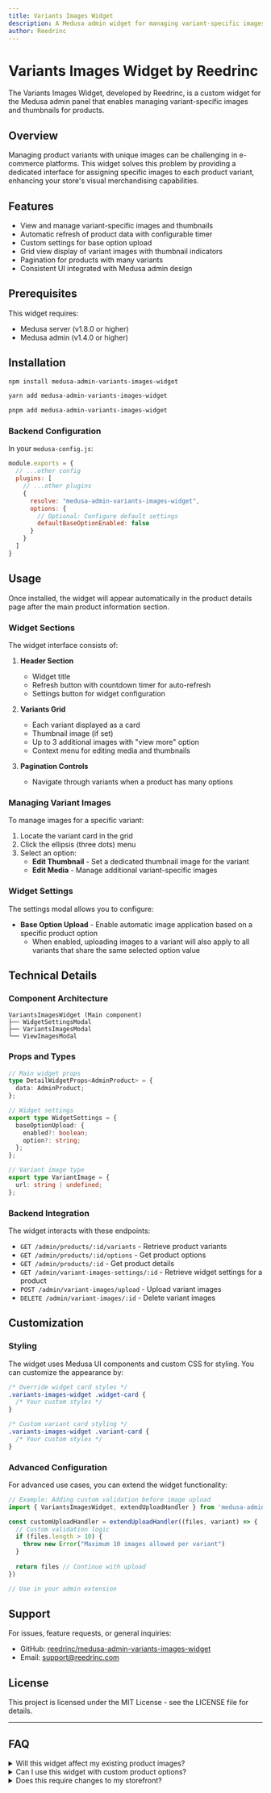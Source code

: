 ```yaml
---
title: Variants Images Widget
description: A Medusa admin widget for managing variant-specific images and thumbnails
author: Reedrinc
---
```



# Variants Images Widget by Reedrinc

The Variants Images Widget, developed by Reedrinc, is a custom widget for the Medusa admin panel that enables managing variant-specific images and thumbnails for products.

<Thumbnail
  src="/img/widgets/variants-images-widget.png"
  alt="Variants Images Widget Screenshot"
/>

## Overview

Managing product variants with unique images can be challenging in e-commerce platforms. This widget solves this problem by providing a dedicated interface for assigning specific images to each product variant, enhancing your store's visual merchandising capabilities.

<WidgetDemoVideo
  src="/videos/variants-images-widget-demo.mp4"
  alt="Variants Images Widget Demo"
/>

## Features

- View and manage variant-specific images and thumbnails
- Automatic refresh of product data with configurable timer
- Custom settings for base option upload
- Grid view display of variant images with thumbnail indicators
- Pagination for products with many variants
- Consistent UI integrated with Medusa admin design

## Prerequisites

This widget requires:
- Medusa server (v1.8.0 or higher)
- Medusa admin (v1.4.0 or higher)

## Installation

<Tabs groupId="package-manager">
  <TabItem value="npm" label="npm" default>

```bash
npm install medusa-admin-variants-images-widget
```

  </TabItem>
  <TabItem value="yarn" label="Yarn">

```bash
yarn add medusa-admin-variants-images-widget
```

  </TabItem>
  <TabItem value="pnpm" label="pnpm">

```bash
pnpm add medusa-admin-variants-images-widget
```

  </TabItem>
</Tabs>

### Backend Configuration

In your `medusa-config.js`:

```js
module.exports = {
  // ...other config
  plugins: [
    // ...other plugins
    {
      resolve: "medusa-admin-variants-images-widget",
      options: {
        // Optional: Configure default settings
        defaultBaseOptionEnabled: false
      }
    }
  ]
}
```

## Usage

Once installed, the widget will appear automatically in the product details page after the main product information section.

### Widget Sections

The widget interface consists of:

1. **Header Section**
   - Widget title
   - Refresh button with countdown timer for auto-refresh
   - Settings button for widget configuration

2. **Variants Grid**
   - Each variant displayed as a card
   - Thumbnail image (if set)
   - Up to 3 additional images with "view more" option
   - Context menu for editing media and thumbnails

3. **Pagination Controls**
   - Navigate through variants when a product has many options

### Managing Variant Images

To manage images for a specific variant:

1. Locate the variant card in the grid
2. Click the ellipsis (three dots) menu
3. Select an option:
   - **Edit Thumbnail** - Set a dedicated thumbnail image for the variant
   - **Edit Media** - Manage additional variant-specific images

### Widget Settings

The settings modal allows you to configure:

- **Base Option Upload** - Enable automatic image application based on a specific product option
  - When enabled, uploading images to a variant will also apply to all variants that share the same selected option value

## Technical Details

### Component Architecture

```
VariantsImagesWidget (Main component)
├── WidgetSettingsModal
├── VariantsImagesModal
└── ViewImagesModal
```

### Props and Types

```typescript
// Main widget props
type DetailWidgetProps<AdminProduct> = {
  data: AdminProduct;
};

// Widget settings
export type WidgetSettings = {
  baseOptionUpload: {
    enabled?: boolean;
    option?: string;
  };
};

// Variant image type
export type VariantImage = {
  url: string | undefined;
};
```

### Backend Integration

The widget interacts with these endpoints:

- `GET /admin/products/:id/variants` - Retrieve product variants
- `GET /admin/products/:id/options` - Get product options
- `GET /admin/products/:id` - Get product details
- `GET /admin/variant-images-settings/:id` - Retrieve widget settings for a product
- `POST /admin/variant-images/upload` - Upload variant images
- `DELETE /admin/variant-images/:id` - Delete variant images

## Customization

### Styling

The widget uses Medusa UI components and custom CSS for styling. You can customize the appearance by:

```css
/* Override widget card styles */
.variants-images-widget .widget-card {
  /* Your custom styles */
}

/* Custom variant card styling */
.variants-images-widget .variant-card {
  /* Your custom styles */
}
```

### Advanced Configuration

For advanced use cases, you can extend the widget functionality:

```js
// Example: Adding custom validation before image upload
import { VariantsImagesWidget, extendUploadHandler } from 'medusa-admin-variants-images-widget'

const customUploadHandler = extendUploadHandler((files, variant) => {
  // Custom validation logic
  if (files.length > 10) {
    throw new Error("Maximum 10 images allowed per variant")
  }
  
  return files // Continue with upload
})

// Use in your admin extension
```

## Support

For issues, feature requests, or general inquiries:
- GitHub: [reedrinc/medusa-admin-variants-images-widget](https://github.com/reedrinc/medusa-admin-variants-images-widget)
- Email: support@reedrinc.com

## License

This project is licensed under the MIT License - see the LICENSE file for details.

---

## FAQ

<details>
  <summary>Will this widget affect my existing product images?</summary>
  <p>No, this widget manages variant-specific images separately from your main product images. Your existing product images will remain unchanged.</p>
</details>

<details>
  <summary>Can I use this widget with custom product options?</summary>
  <p>Yes, the widget works with any product options defined in your Medusa store, including custom options.</p>
</details>

<details>
  <summary>Does this require changes to my storefront?</summary>
  <p>This widget only affects the admin interface. To display variant-specific images in your storefront, you'll need to modify your storefront code to retrieve and display these images.</p>
</details>
